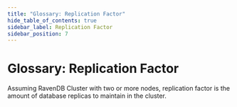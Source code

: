 ```yaml
---
title: "Glossary: Replication Factor"
hide_table_of_contents: true
sidebar_label: Replication Factor
sidebar_position: 7
---
```



# Glossary: Replication Factor

Assuming RavenDB Cluster with two or more nodes, replication factor is the amount of database replicas to maintain in the cluster.

